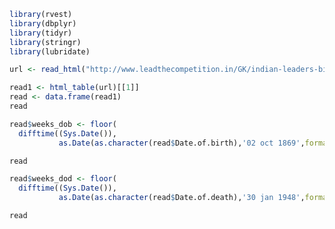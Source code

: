 ```r
library(rvest)
library(dbplyr)
library(tidyr)
library(stringr)   
library(lubridate)

url <- read_html("http://www.leadthecompetition.in/GK/indian-leaders-birth-dates-and-memorials.html")

read1 <- html_table(url)[[1]]
read <- data.frame(read1)
read

read$weeks_dob <- floor(
  difftime((Sys.Date()),
           as.Date(as.character(read$Date.of.birth),'02 oct 1869',format="%d %B %Y"),unit="weeks")/52.24)

read

read$weeks_dod <- floor(
  difftime((Sys.Date()),
           as.Date(as.character(read$Date.of.death),'30 jan 1948',format="%d %B %Y"),unit="weeks")/52.24)

read


```


